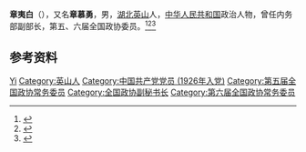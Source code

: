 '''章夷白'''（{{bd|1905年||1984年|}}），又名'''章慕勇'''，男，[[湖北|湖北]][[英山|英山]]人，[[中华人民共和国|中华人民共和国]]政治人物，曾任内务部副部长，第五、六届全国政协委员。<ref>{{Cite book|title=中华人民共和国职官志|author=何虎生, 李耀东, 向常福主编|publisher=中国社会出版社|year=2003|isbn=9787800883934|location=北京|pages=}}</ref><ref>{{Cite book|title=历届全国政协委员人名辞典|author=|publisher=中国国际广播出版社|year=1996|isbn=9787507813746|location=北京|pages=286}}</ref><ref>{{Cite book|title=中国共产党人名大辞典|author=盛平主编|publisher=中国国际广播出版社|year=1991|isbn=|location=北京|pages=}}</ref>

== 参考资料 ==
{{reflist}}

{{中国人物小作品}}

{{Authority control}}
{{DEFAULTSORT:Zhang章}}
[[Category:章姓|Yi]]
[[Category:英山人|Category:英山人]]
[[Category:中国共产党党员_(1926年入党)|Category:中国共产党党员 (1926年入党)]]
[[Category:第五届全国政协常务委员|Category:第五届全国政协常务委员]]
[[Category:全国政协副秘书长|Category:全国政协副秘书长]]
[[Category:第六届全国政协常务委员|Category:第六届全国政协常务委员]]